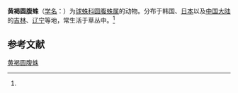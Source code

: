 {{Speciesbox
| name = 黄褐圆腹蛛
| status = 
| status_system = 
| image = 
| genus = Dipoena
| species = mustelina
| authority = (Simon, 1888)<ref name='id13016'>{{cite web| url =http://www.bioinfo.cn/db05/BjdwSpecies.php?action=view&id=13016| title =黄褐圆腹蛛| work =《中国动物物种编目数据库》| publisher =中国科学院微生物研究所| author =中国科学院动物研究所| accessdate =2009-04-28| deadurl =yes| archiveurl =https://web.archive.org/web/20160305004949/http://www.bioinfo.cn/db05/BjdwSpecies.php?action=view&id=13016| archivedate =2016-03-05}}</ref>
}}

'''黄褐圆腹蛛'''（[[学名|学名]]：{{lang|la|''Dipoena mustelina''}}）为[[球蛛科|球蛛科]][[圆腹蛛属|圆腹蛛属]]的动物。分布于韩国、[[日本|日本]]以及[[中国大陆|中国大陆]]的[[吉林|吉林]]、[[辽宁|辽宁]]等地，常生活于草丛中。<ref name='id13016'/>

== 参考文献 ==
{{reflist}}

{{Wikispecies|Dipoena mustelina}}

[[Category:圆腹蛛属|黄褐圆腹蛛]]


{{蜘蛛小作品}}